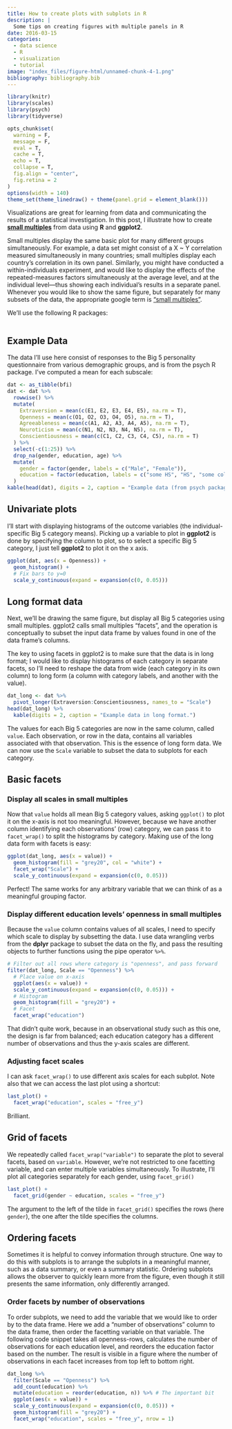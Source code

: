 ```yaml
---
title: How to create plots with subplots in R
description: |
  Some tips on creating figures with multiple panels in R
date: 2016-03-15
categories:
  - data science
  - R
  - visualization
  - tutorial
image: "index_files/figure-html/unnamed-chunk-4-1.png"
bibliography: bibliography.bib
---
```


```r
library(knitr)
library(scales)
library(psych)
library(tidyverse)
```

```r
opts_chunk$set(
  warning = F,
  message = F,
  eval = T,
  cache = T,
  echo = T,
  collapse = T,
  fig.align = "center",
  fig.retina = 2
)
options(width = 140)
theme_set(theme_linedraw() + theme(panel.grid = element_blank()))
```

Visualizations are great for learning from data and communicating the results of a statistical investigation. In this post, I illustrate how to create [__small multiples__](https://en.wikipedia.org/wiki/Small_multiple) from data using __R__ and __ggplot2__.

Small multiples display the same basic plot for many different groups simultaneously. For example, a data set might consist of a X ~ Y correlation measured simultaneously in many countries; small multiples display each country's correlation in its own panel. Similarly, you might have conducted a within-individuals experiment, and would like to display the effects of the repeated-measures factors simultaneously at the average level, and at the individual level---thus showing each individual's results in a separate panel. Whenever you would like to show the same figure, but separately for many subsets of the data, the appropriate google term is ["small multiples"](http://lmgtfy.com/?q=small+multiples).

We'll use the following R packages:

```r
```

## Example Data

The data I'll use here consist of responses to the Big 5 personality questionnaire from various demographic groups, and is from the psych R package. I've computed a mean for each subscale:

```r
dat <- as_tibble(bfi)
dat <- dat %>%
  rowwise() %>%
  mutate(
    Extraversion = mean(c(E1, E2, E3, E4, E5), na.rm = T),
    Openness = mean(c(O1, O2, O3, O4, O5), na.rm = T),
    Agreeableness = mean(c(A1, A2, A3, A4, A5), na.rm = T),
    Neuroticism = mean(c(N1, N2, N3, N4, N5), na.rm = T),
    Conscientiousness = mean(c(C1, C2, C3, C4, C5), na.rm = T)
  ) %>%
  select(-c(1:25)) %>%
  drop_na(gender, education, age) %>%
  mutate(
    gender = factor(gender, labels = c("Male", "Female")),
    education = factor(education, labels = c("some HS", "HS", "some college", "college", "graduate degree"))
  )
kable(head(dat), digits = 2, caption = "Example data (from psych package)")
```

## Univariate plots

I'll start with displaying histograms of the outcome variables (the individual-specific Big 5 category means). Picking up a variable to plot in __ggplot2__ is done by specifying the column to plot, so to select a specific Big 5 category, I just tell __ggplot2__ to plot it on the x axis.

```r
ggplot(dat, aes(x = Openness)) +
  geom_histogram() +
  # Fix bars to y=0
  scale_y_continuous(expand = expansion(c(0, 0.05)))
```

## Long format data

Next, we'll be drawing the same figure, but display all Big 5 categories using small multiples. ggplot2 calls small multiples "facets", and the operation is conceptually to subset the input data frame by values found in one of the data frame's columns.

The key to using facets in ggplot2 is to make sure that the data is in long format; I would like to display histograms of each category in separate facets, so I'll need to reshape the data from wide (each category in its own column) to long form (a column with category labels, and another with the value). 

```r
dat_long <- dat %>%
  pivot_longer(Extraversion:Conscientiousness, names_to = "Scale")
head(dat_long) %>%
  kable(digits = 2, caption = "Example data in long format.")
```

The values for each Big 5 categories are now in the same column, called `value`. Each observation, or row in the data, contains all variables associated with that observation. This is the essence of long form data. We can now use the `Scale` variable to subset the data to subplots for each category.

## Basic facets

### Display all scales in small multiples

Now that `value` holds all mean Big 5 category values, asking `ggplot()` to plot it on the x-axis is not too meaningful. However, because we have another column identifying each observations' (row) category, we can pass it to `facet_wrap()` to split the histograms by category. Making use of the long data form with facets is easy:

```r
ggplot(dat_long, aes(x = value)) +
  geom_histogram(fill = "grey20", col = "white") +
  facet_wrap("Scale") +
  scale_y_continuous(expand = expansion(c(0, 0.05)))
```

Perfect! The same works for any arbitrary variable that we can think of as a meaningful grouping factor.

### Display different education levels' openness in small multiples

Because the `value` column contains values of all scales, I need to specify which scale to display by subsetting the data. I use data wrangling verbs from the __dplyr__ package to subset the data on the fly, and pass the resulting objects to further functions using the pipe operator `%>%`. 

```r
# Filter out all rows where category is "openness", and pass forward
filter(dat_long, Scale == "Openness") %>%
  # Place value on x-axis
  ggplot(aes(x = value)) +
  scale_y_continuous(expand = expansion(c(0, 0.05))) +
  # Histogram
  geom_histogram(fill = "grey20") +
  # Facet
  facet_wrap("education")
```

That didn't quite work, because in an observational study such as this one, the design is far from balanced; each education category has a different number of observations and thus the y-axis scales are different. 

### Adjusting facet scales

I can ask `facet_wrap()` to use different axis scales for each subplot. Note also that we can access the last plot using a shortcut:

```r
last_plot() +
  facet_wrap("education", scales = "free_y")
```

Brilliant.

## Grid of facets

We repeatedly called `facet_wrap("variable")` to separate the plot to several facets, based on `variable`. However, we're not restricted to one facetting variable, and can enter multiple variables simultaneously. To illustrate, I'll plot all categories separately for each gender, using `facet_grid()`

```r
last_plot() +
  facet_grid(gender ~ education, scales = "free_y")
```

The argument to the left of the tilde in `facet_grid()` specifies the rows (here `gender`), the one after the tilde specifies the columns.

## Ordering facets

Sometimes it is helpful to convey information through structure. One way to do this with subplots is to arrange the subplots in a meaningful manner, such as a data summary, or even a summary statistic. Ordering subplots allows the observer to quickly learn more from the figure, even though it still presents the same information, only differently arranged.

### Order facets by number of observations

To order subplots, we need to add the variable that we would like to order by to the data frame. Here we add a "number of observations" column to the data frame, then order the facetting variable on that variable. The following code snippet takes all openness-rows, calculates the number of observations for each education level, and reorders the education factor based on the number. The result is visible in a figure where the number of observations in each facet increases from top left to bottom right.

```r
dat_long %>%
  filter(Scale == "Openness") %>%
  add_count(education) %>%
  mutate(education = reorder(education, n)) %>% # The important bit
  ggplot(aes(x = value)) +
  scale_y_continuous(expand = expansion(c(0, 0.05))) +
  geom_histogram(fill = "grey20") +
  facet_wrap("education", scales = "free_y", nrow = 1)
```
